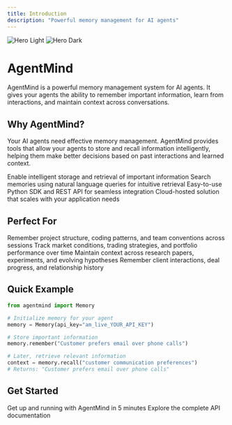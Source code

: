```yaml
---
title: Introduction
description: "Powerful memory management for AI agents"
---
```


<img
  className="block dark:hidden"
  src="/images/hero-light.svg"
  alt="Hero Light"
/>
<img
  className="hidden dark:block"
  src="/images/hero-dark.svg"
  alt="Hero Dark"
/>

# AgentMind

AgentMind is a powerful memory management system for AI agents. It gives your agents the ability to remember important information, learn from interactions, and maintain context across conversations.

## Why AgentMind?

Your AI agents need effective memory management. AgentMind provides tools that allow your agents to store and recall information intelligently, helping them make better decisions based on past interactions and learned context.

<CardGroup cols={2}>
  <Card
    title="Smart Memory Management"
    icon="brain"
    href="/quickstart"
  >
    Enable intelligent storage and retrieval of important information
  </Card>
  <Card
    title="Natural Language Search"
    icon="magnifying-glass"
    href="/essentials/memory-search"
  >
    Search memories using natural language queries for intuitive retrieval
  </Card>
  <Card
    title="Simple Integration"
    icon="plug"
    href="/api-reference/introduction"
  >
    Easy-to-use Python SDK and REST API for seamless integration
  </Card>
  <Card
    title="Scalable Storage"
    icon="database"
    href="/essentials/settings"
  >
    Cloud-hosted solution that scales with your application needs
  </Card>
</CardGroup>

## Perfect For

<CardGroup cols={2}>
  <Card
    title="AI Coding Assistants"
    icon="code"
  >
    Remember project structure, coding patterns, and team conventions across sessions
  </Card>
  <Card
    title="Financial Analysis Bots"
    icon="chart-line"
  >
    Track market conditions, trading strategies, and portfolio performance over time
  </Card>
  <Card
    title="Research Assistants"
    icon="microscope"
  >
    Maintain context across research papers, experiments, and evolving hypotheses
  </Card>
  <Card
    title="Sales & CRM Agents"
    icon="handshake"
  >
    Remember client interactions, deal progress, and relationship history
  </Card>
</CardGroup>

## Quick Example

```python
from agentmind import Memory

# Initialize memory for your agent
memory = Memory(api_key="am_live_YOUR_API_KEY")

# Store important information
memory.remember("Customer prefers email over phone calls")

# Later, retrieve relevant information
context = memory.recall("customer communication preferences")
# Returns: "Customer prefers email over phone calls"
```

## Get Started

<CardGroup cols={2}>
  <Card
    title="Quick Start Guide"
    icon="rocket"
    href="/quickstart"
  >
    Get up and running with AgentMind in 5 minutes
  </Card>
  <Card
    title="API Reference"
    icon="code"
    href="/api-reference/introduction"
  >
    Explore the complete API documentation
  </Card>
</CardGroup>
